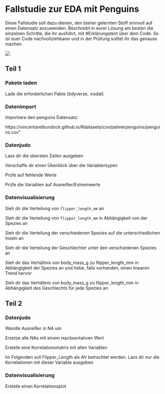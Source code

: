 # Fallstudie zur EDA mit Penguins

Diese Fallstudie soll dazu dienen, den bisher gelernten Stoff sinnvoll auf einen Datensatz anzuwenden. Beschreibt in eurer Lösung am besten die einzelnen Schritte, die ihr ausführt, mit #Erklärungstext über dem Code. So ist euer Code nachvollziehbarer und in der Prüfung solltet ihr das genauso machen.

![](https://allisonhorst.github.io/palmerpenguins/reference/figures/lter_penguins.png)

## Teil 1

### Pakete laden

Lade die erforderlichen Pakte (tidyverse, visdat)

### Datenimport

Importiere den penguins Datensatz:

https://vincentarelbundock.github.io/Rdatasets/csv/palmerpenguins/penguins.csv"

### Datenjudo

Lass dir die obersten Zeilen ausgeben

Verschaffe dir einen Überblick über die Variablentypen

Prüfe auf fehlende Werte

Prüfe die Variablen auf Ausreißer/Extremwerte

### Datenvisualisierung

Sieh dir die Verteilung von `flipper_length_mm` an

Sieh dir die Verteilung von `flipper_length_mm` in Abhängigkeit von der Spezies an

Sieh dir die Verteilung der verschiedenen Spezies auf die unterschiedlichen Inseln an

Sieh dir die Verteilung der Geschlechter unter den verschiedenen Spezies an

Sieh dir das Verhältnis von body_mass_g zu filpper_length_mm in Abhängigkeit der Spezies an und hebe, falls vorhanden, einen linearen Trend hervor

Sieh dir das Verhältnis von body_mass_g zu filpper_length_mm in Abhängigkeit des Geschlechts für jede Spezies an

## Teil 2

### Datenjudo

Wandle Ausreißer in NA um

Ersetze alle NAs mit einem repräsentativen Wert

Erstelle eine Korrelationsmatrix mit allen Variablen

Im Folgenden soll Flipper_Length als AV betrachtet werden. Lass dir nur die Korrelationen mit dieser Variable ausgeben

### Datenvisualisierung

Erstelle einen Korrelationsplot
